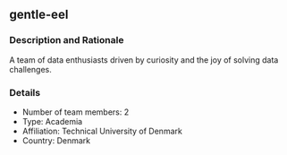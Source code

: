 ## gentle-eel

### Description and Rationale
A team of data enthusiasts driven by curiosity and the joy of solving data challenges.

### Details

* Number of team members: 2
* Type: Academia
* Affiliation: Technical University of Denmark
* Country: Denmark

